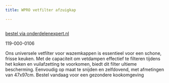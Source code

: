 ```yaml
---
title: WPRO vetfilter afzuigkap

---
```



<Image src={imageProduct} width={imageProduct.width} alt="" />

[bestel via onderdelenexpert.nl](https://www.onderdelenexpert.nl/wpro-wasemkapfilter-47x114cm-484000008523)

119-000-0106

Ons universele vetfilter voor wazemkappen is essentieel voor een schone, frisse keuken. Met de capaciteit om vetdampen effectief te filteren tijdens het koken en vuilafzetting te voorkomen, biedt dit filter ultieme bescherming. Eenvoudig op maat te snijden en zelfdovend, met afmetingen van 47x97cm. Bestel vandaag voor een gezondere kookomgeving

